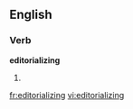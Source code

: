 ==English==

===Verb===
'''editorializing'''
# {{present participle of|editorialize}}

[[fr:editorializing]]
[[vi:editorializing]]